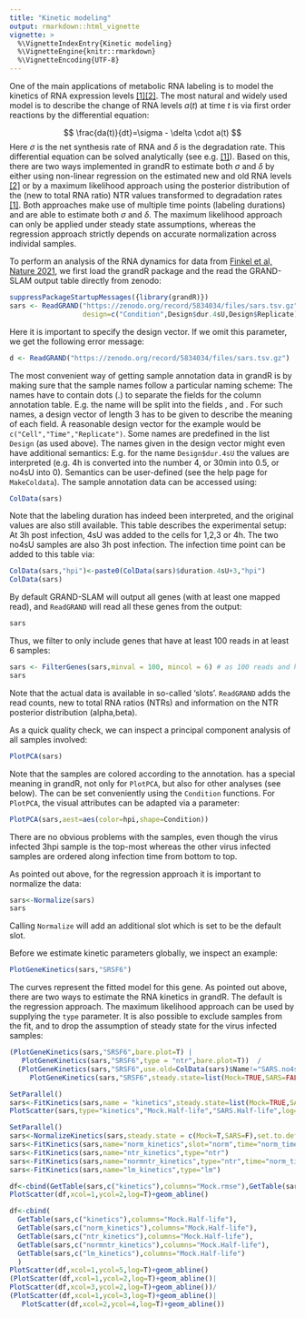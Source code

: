 ```yaml
---
title: "Kinetic modeling"
output: rmarkdown::html_vignette
vignette: >
  %\VignetteIndexEntry{Kinetic modeling}
  %\VignetteEngine{knitr::rmarkdown}
  %\VignetteEncoding{UTF-8}
---
```


One of the main applications of metabolic RNA labeling is to model the kinetics of RNA expression levels [[1]](https://doi.org/10.1093/bioinformatics/bty256)[[2]](https://doi.org/10.1016/j.molcel.2021.06.016). The most natural and widely used model is to describe the change of RNA levels $a(t)$ at time $t$ is via first order reactions by the differential equation:

$$
\frac{da(t)}{dt}=\sigma - \delta \cdot a(t)
$$
Here $\sigma$ is the net synthesis rate of RNA and $\delta$ is the degradation rate. This differential equation can be solved analytically (see e.g. [[1]](https://doi.org/10.1093/bioinformatics/bty256)). Based on this, there are two ways implemented in grandR to estimate both $\sigma$ and $\delta$ by either using non-linear regression on the estimated new and old RNA levels [[2]](https://doi.org/10.1016/j.molcel.2021.06.016) or by a maximum likelihood approach using the posterior distribution of the (new to total RNA ratio) NTR values transformed to degradation rates [[1]](https://doi.org/10.1093/bioinformatics/bty256). Both approaches make use of multiple time points (labeling durations) and are able to estimate both $\sigma$ and $\delta$. The maximum likelihood approach can only be applied under steady state assumptions, whereas the regression approach strictly depends on accurate normalization across individal samples.

To perform an analysis of the RNA dynamics for data from [Finkel et al, Nature 2021](https://www.nature.com/articles/s41586-021-03610-3), we first load the grandR package and the read the GRAND-SLAM output table directly from zenodo:

```r
suppressPackageStartupMessages({library(grandR)})
sars <- ReadGRAND("https://zenodo.org/record/5834034/files/sars.tsv.gz",
                  design=c("Condition",Design$dur.4sU,Design$Replicate))
```

Here it is important to specify the design vector. If we omit this parameter, we get the following error message:

```r
d <- ReadGRAND("https://zenodo.org/record/5834034/files/sars.tsv.gz")
```

The most convenient way of getting sample annotation data in grandR is by making sure that the sample names follow a particular naming scheme: The names have to contain dots (.) to separate the fields for the column annotation table. E.g. the name \emph{Mock.no4sU.A} will be split into the fields \emph{Mock}, \emph{no4sU} and  \emph{A}. For such names, a design vector of length 3 has to be given to describe the meaning of each field. A reasonable design vector for the example would be `c("Cell","Time","Replicate")`. Some names are predefined in the list `Design` (as used above). The names given in the design vector might even have additional semantics: E.g. for the name `Design$dur.4sU` the values are interpreted (e.g. 4h is converted into the number 4, or 30min into 0.5, or no4sU into 0). Semantics can be user-defined (see the help page for `MakeColdata`). The sample annotation data can be accessed using:

```r
ColData(sars)
```
Note that the labeling duration has indeed been interpreted, and the original values are also still available. This table describes the experimental setup: At 3h post infection, 4sU was added to the cells for 1,2,3 or 4h. The two no4sU samples are also 3h post infection. The infection time point can be added to this table via:

```r
ColData(sars,"hpi")<-paste0(ColData(sars)$duration.4sU+3,"hpi")
ColData(sars)
```

By default GRAND-SLAM will output all genes (with at least one mapped read), and `ReadGRAND` will read all these genes from the output:

```r
sars
```
Thus, we filter to only include genes that have at least 100 reads in at least 6 samples:
```r
sars <- FilterGenes(sars,minval = 100, mincol = 6) # as 100 reads and half of the sample is the default, this is identical to sars <- FilterGenes(sars)
sars
```
Note that the actual data is available in so-called 'slots'. `ReadGRAND` adds the read counts, new to total RNA ratios (NTRs) and information on the NTR posterior distribution (alpha,beta).

As a quick quality check, we can inspect a principal component analysis of all samples involved:
```r
PlotPCA(sars)
```
Note that the samples are colored according to the \emph{Condition} annotation. \emph{Condition} has a special meaning in grandR, not only for `PlotPCA`, but also for other analyses (see below). The \emph{Condition} can be set conveniently using the `Condition` functions. For `PlotPCA`, the visual attributes can be adapted via a parameter:
```r
PlotPCA(sars,aest=aes(color=hpi,shape=Condition))
```
There are no obvious problems with the samples, even though the virus infected 3hpi sample is the top-most whereas the other virus infected samples are ordered along infection time from bottom to top.

As pointed out above, for the regression approach it is important to normalize the data:
```r
sars<-Normalize(sars)
sars
```
Calling `Normalize` will add an additional slot which is set to be the default slot.

Before we estimate kinetic parameters globally, we inspect an example:
```r
PlotGeneKinetics(sars,"SRSF6")
```

The curves represent the fitted model for this gene. As pointed out above, there are two ways to estimate the RNA kinetics in grandR. The default is the regression approach. The maximum likelihood approach can be used by supplying the `type` parameter. It is also possible to exclude samples from the fit, and to drop the assumption of steady state for the virus infected samples:
```r
(PlotGeneKinetics(sars,"SRSF6",bare.plot=T) |
   PlotGeneKinetics(sars,"SRSF6",type = "ntr",bare.plot=T))  /
  (PlotGeneKinetics(sars,"SRSF6",use.old=ColData(sars)$Name!="SARS.no4sU.A",bare.plot=T) |
     PlotGeneKinetics(sars,"SRSF6",steady.state=list(Mock=TRUE,SARS=FALSE),bare.plot=T))
```


```r
SetParallel()
sars<-FitKinetics(sars,name = "kinetics",steady.state=list(Mock=TRUE,SARS=FALSE))
PlotScatter(sars,type="kinetics","Mock.Half-life","SARS.Half-life",log=T)+geom_abline()
```



```r
SetParallel()
sars<-NormalizeKinetics(sars,steady.state = c(Mock=T,SARS=F),set.to.default = FALSE)
sars<-FitKinetics(sars,name="norm_kinetics",slot="norm",time="norm_time",steady.state = c(Mock=T,SARS=F))
sars<-FitKinetics(sars,name="ntr_kinetics",type="ntr")
sars<-FitKinetics(sars,name="normntr_kinetics",type="ntr",time="norm_time")
sars<-FitKinetics(sars,name="lm_kinetics",type="lm")

df<-cbind(GetTable(sars,c("kinetics"),columns="Mock.rmse"),GetTable(sars,c("norm_kinetics"),columns="Mock.rmse"))
PlotScatter(df,xcol=1,ycol=2,log=T)+geom_abline()
```

```r
df<-cbind(
  GetTable(sars,c("kinetics"),columns="Mock.Half-life"),
  GetTable(sars,c("norm_kinetics"),columns="Mock.Half-life"),
  GetTable(sars,c("ntr_kinetics"),columns="Mock.Half-life"),
  GetTable(sars,c("normntr_kinetics"),columns="Mock.Half-life"),
  GetTable(sars,c("lm_kinetics"),columns="Mock.Half-life")
  )
PlotScatter(df,xcol=1,ycol=5,log=T)+geom_abline()
(PlotScatter(df,xcol=1,ycol=2,log=T)+geom_abline()|
PlotScatter(df,xcol=3,ycol=2,log=T)+geom_abline())/
(PlotScatter(df,xcol=1,ycol=3,log=T)+geom_abline()|
   PlotScatter(df,xcol=2,ycol=4,log=T)+geom_abline())
```
